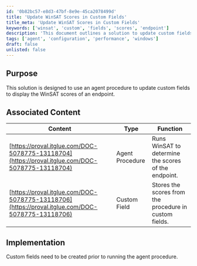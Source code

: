 ```yaml
---
id: '0b82bc57-e8d3-47bf-8e9e-45ca2078499d'
title: 'Update WinSAT Scores in Custom Fields'
title_meta: 'Update WinSAT Scores in Custom Fields'
keywords: ['winsat', 'custom', 'fields', 'scores', 'endpoint']
description: 'This document outlines a solution to update custom fields with WinSAT scores for endpoints using an agent procedure. It includes associated content and implementation steps for setting up the necessary custom fields.'
tags: ['agent', 'configuration', 'performance', 'windows']
draft: false
unlisted: false
---
```

## Purpose

This solution is designed to use an agent procedure to update custom fields to display the WinSAT scores of an endpoint.

## Associated Content

| Content                                                                                     | Type              | Function                                               |
|---------------------------------------------------------------------------------------------|-------------------|--------------------------------------------------------|
| [https://proval.itglue.com/DOC-5078775-13118704](https://proval.itglue.com/DOC-5078775-13118704) | Agent Procedure    | Runs WinSAT to determine the scores of the endpoint.  |
| [https://proval.itglue.com/DOC-5078775-13118706](https://proval.itglue.com/DOC-5078775-13118706) | Custom Field       | Stores the scores from the procedure in custom fields. |

## Implementation

Custom fields need to be created prior to running the agent procedure.











